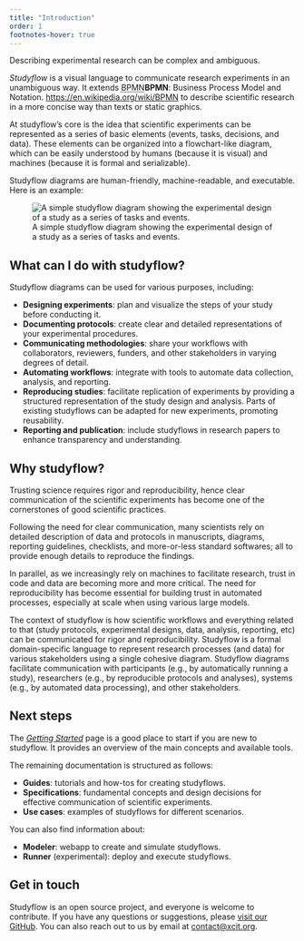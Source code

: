 ```yaml
---
title: "Introduction"
order: 1
footnotes-hover: true
---
```


Describing experimental research can be complex and ambiguous.

*Studyflow* is a visual language to communicate research experiments in an unambiguous way. It extends <abbr title="Business Process Model and Notation" class="initialism">BPMN</abbr>[**BPMN**: Business Process Model and Notation. <https://en.wikipedia.org/wiki/BPMN>]{.aside} to describe scientific research in a more concise way than texts or static graphics.

At studyflow's core is the idea that scientific experiments can be represented as a series of basic elements (events, tasks, decisions, and data). These elements can be organized into a flowchart-like diagram, which can be easily understood by humans (because it is visual) and machines (because it is formal and serializable).

Studyflow diagrams are human-friendly, machine-readable, and executable. Here is an example:

::: {#example layout="[[1]]" fig-align="center" .caption-center}
![A simple studyflow diagram showing the experimental design of a study as a series of tasks and events.](assets/img/studyflow_example_1.svg){.lightbox}
:::

## What can I do with studyflow?

Studyflow diagrams can be used for various purposes, including:

- **Designing experiments**: plan and visualize the steps of your study before conducting it.
- **Documenting protocols**: create clear and detailed representations of your experimental procedures.
- **Communicating methodologies**: share your workflows with collaborators, reviewers, funders, and other stakeholders in varying degrees of detail.
- **Automating workflows**: integrate with tools to automate data collection, analysis, and reporting.
- **Reproducing studies**: facilitate replication of experiments by providing a structured representation of the study design and analysis. Parts of existing studyflows can be adapted for new experiments, promoting reusability.
- **Reporting and publication**: include studyflows in research papers to enhance transparency and understanding.

## Why studyflow?

Trusting science requires rigor and reproducibility, hence clear communication of the scientific experiments has become one of the cornerstones of good scientific practices.

Following the need for clear communication, many scientists rely on detailed description of data and protocols in manuscripts, diagrams, reporting guidelines, checklists, and more-or-less standard softwares; all to provide enough details to reproduce the findings.

In parallel, as we increasingly rely on machines to facilitate research, trust in code and data are becoming more and more critical. The need for reproducibility has become essential for building trust in automated processes, especially at scale when using various large models.

The context of studyflow is how scientific workflows and everything related to that (study protocols, experimental designs, data, analysis, reporting, etc) can be communicated for rigor and reproducibility. Studyflow is a formal domain-specific language to represent research processes (and data) for various stakeholders using a single cohesive diagram. Studyflow diagrams facilitate communication with participants (e.g., by automatically running a study), researchers (e.g., by reproducible protocols and analyses), systems (e.g., by automated data processing), and other stakeholders.

## Next steps

The [*Getting Started*](getting-started.qmd) page is a good place to start if you are new to studyflow. It provides an overview of the main concepts and available tools.

The remaining documentation is structured as follows:

- **Guides**: tutorials and how-tos for creating studyflows.
- **Specifications**: fundamental concepts and design decisions for effective communication of scientific experiments.
- **Use cases**: examples of studyflows for different scenarios.

You can also find information about:

- **Modeler**: webapp to create and simulate studyflows.
- **Runner** (experimental): deploy and execute studyflows.


## Get in touch

Studyflow is an open source project, and everyone is welcome to contribute. If you have any questions or suggestions, please [visit our GitHub](https://github.com/behaverse). You can also reach out to us by email at [contact@xcit.org](mailto:contact@xcit.org).
